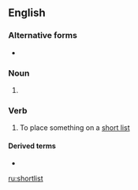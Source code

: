 ==English==

===Alternative forms===
* {{l|en|short-list}}

===Noun===
{{en-noun|head=[[short]]-[[list]]}}

# {{alternative spelling of|short list|lang=en}}

===Verb===
{{en-verb}}

# To place something on a [[short list]]

====Derived terms====
* {{l|en|shortlisted}}

[[ru:shortlist]]